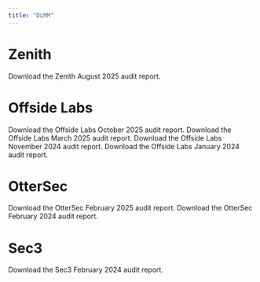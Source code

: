 ```yaml
---
title: "DLMM"
---
```


# Zenith 

<CardGroup cols={1}>
  <Card title="Download Zenith Audit [August 2025]" icon="file-pdf" iconType="solid" href="https://github.com/MeteoraAg/audits/blob/main/dlmm/zenith-dlmm-audit-aug-2025.pdf">
    Download the Zenith August 2025 audit report.
  </Card>
</CardGroup>


# Offside Labs

<CardGroup cols={1}>
  <Card title="Download Offside Labs Audit [October 2025]" icon="file-pdf" iconType="solid" href="https://github.com/MeteoraAg/audits/blob/main/dlmm/offside-labs-dlmm-audit-oct-2025.pdf">
    Download the Offside Labs October 2025 audit report.
  </Card>
  <Card title="Download Offside Labs Audit [March 2025]" icon="file-pdf" iconType="solid" href="https://github.com/MeteoraAg/audits/blob/main/dlmm/offside-labs-dlmm-mar-2025.pdf">
    Download the Offside Labs March 2025 audit report.
  </Card>
  <Card title="Download Offside Labs Audit [November 2024]" icon="file-pdf" iconType="solid" href="https://github.com/MeteoraAg/audits/blob/main/dlmm/offside-labs-dlmm-audit-nov-2024.pdf">
    Download the Offside Labs November 2024 audit report.
  </Card>
  <Card title="Download Offside Labs Audit [January 2024]" icon="file-pdf" iconType="solid" href="https://github.com/MeteoraAg/audits/blob/main/dlmm/offside-labs-dlmm-audit-jan-2024.pdf">
    Download the Offside Labs January 2024 audit report.
  </Card>
</CardGroup>


# OtterSec

<CardGroup cols={1}>
  <Card title="Download OtterSec Audit [February 2025]" icon="file-pdf" iconType="solid" href="https://github.com/MeteoraAg/audits/blob/main/dlmm/ottersec-dlmm-audit-feb-2025.pdf">
    Download the OtterSec February 2025 audit report.
  </Card>
  <Card title="Download OtterSec Audit [February 2024]" icon="file-pdf" iconType="solid" href="https://github.com/MeteoraAg/audits/blob/main/dlmm/ottersec-dlmm-audit-feb-2024.pdf">
    Download the OtterSec February 2024 audit report.
  </Card>
</CardGroup>

# Sec3 

<CardGroup cols={1}>
  <Card title="Download Sec3 Audit [February 2024]" icon="file-pdf" iconType="solid" href="https://github.com/MeteoraAg/audits/blob/main/dlmm/sec3-dlmm-audit-feb-2024.pdf">
    Download the Sec3 February 2024 audit report.
  </Card>
</CardGroup>
